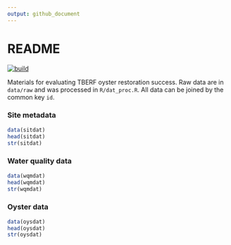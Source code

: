 ```yaml
---
output: github_document
---
```


# README

[![build](https://github.com/tbep-tech/tberf-oyster/workflows/build/badge.svg)](https://github.com/tbep-tech/tberf-oyster/actions)

Materials for evaluating TBERF oyster restoration success. Raw data are in `data/raw` and was processed in `R/dat_proc.R`.  All data can be joined by the common key `id`.  

### Site metadata

```r
data(sitdat)
head(sitdat)
str(sitdat)
```

### Water quality data

```r
data(wqmdat)
head(wqmdat)
str(wqmdat)
```

### Oyster data

```r
data(oysdat)
head(oysdat)
str(oysdat)
```


